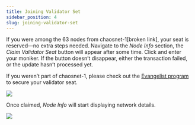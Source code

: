```yaml
---
title: Joining Validator Set
sidebar_position: 4
slug: joining-validator-set
---
```





If you were among the 63 nodes from chaosnet-1[broken link], your seat is reserved—no extra steps needed. Navigate to the _Node Info_ section, the _Claim Validator Seat_ button will appear after some time. Click and enter your moniker. If the button doesn’t disappear, either the transaction failed, or the update hasn’t processed yet.


If you weren’t part of chaosnet-1, please check out the [Evangelist program](/srcpages/resources/evangelist) to secure your validator seat.


![](/notion_imgs/685067449.png)


Once claimed, _Node Info_ will start displaying network details.


![](/notion_imgs/550982019.png)


